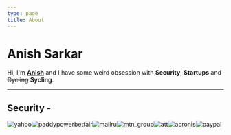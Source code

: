 ```yaml
---
type: page
title: About
---
```


# Anish Sarkar

Hi, I'm **[Anish](https://anishwantstobeasecurity.engineer/images/FBF78BCC-9599-4726-9770-1FB9AEFE7394.png)** and I have some weird obsession with **Security**, **Startups** and ~~Cycling~~ **Sycling**.



---
## Security - 

<img class="sc-bdfBQB gdAJva daisy-avatar daisy-avatar--medium" src="https://hackerone-us-west-2-production-attachments.s3.us-west-2.amazonaws.com/variants/ovsvj0mnvrwohrfwp6e245bqc0to/fd4ecbe1e3e98c343c7717114485ace2f830f9253103d3cfa7502059868c516c?response-content-disposition=inline%3B%20filename%3D%22Slack%20600x600%20-%20YBANG.png%22%3B%20filename%2A%3DUTF-8%27%27Slack%2520600x600%2520-%2520YBANG.png&amp;response-content-type=image%2Fpng&amp;X-Amz-Algorithm=AWS4-HMAC-SHA256&amp;X-Amz-Credential=ASIAQGK6FURQWGZZJPBT%2F20210929%2Fus-west-2%2Fs3%2Faws4_request&amp;X-Amz-Date=20210929T065310Z&amp;X-Amz-Expires=3600&amp;X-Amz-Security-Token=IQoJb3JpZ2luX2VjEE4aCXVzLXdlc3QtMiJGMEQCIG80fQOPRNH1EkgrXg9N42afDITbGJlaTvdoraOISPvjAiB7dY9xzBmY3iv%2F7gxxauwbLXBzUAZ3FMzCx%2BOCu4sCjSqDBAi3%2F%2F%2F%2F%2F%2F%2F%2F%2F%2F8BEAIaDDAxMzYxOTI3NDg0OSIMSd%2B5MN8mD3C81iJ3KtcDnJr417454kgwFOtiHYLHs%2F2LixCVDnGKvgaL7mydeJdFOWERKObnTVo416IWrTbkURpBieZOKIG3mUfcEqKP2jxPQeJsBd4BMmlWRnoqcuz9I9X%2B43rpRIZsI6VqUA%2F%2BWDLSlRtrl3jtfkCtOEBxjZ3wVDOmWKj8p3BznBSNfMNhgP4WNlc5z%2FWIMh6V797hUy7lEE5zJPKgHXtUEkQ2w8pQHD%2BT3WFH7m9nQya8DQOi5TP4eNFVtmCbPWzXbp5sxRLGHyA2UKpeuMC%2BbzZcEYbmQrBKRl3n%2BcJTZm4nOhkqf%2F5%2B4Bwoi4HLclqZK4nAqRsGb3vbrN0wcy9urqzGVDmqRA%2FRzsASCmOOpUqeDvjNkkQn7YFwYOWkcao%2BLcU%2Be3bkaMqdHHCeBBYUNT%2FUAEOMDMFeXFNEvOBVBuJc1%2Fz9nsC6mEocnOxOP5zpxxvGo0BeKEsZgnan2QXUIeluCGcwde22vduangEJEVja8%2FngSJNSJmV64wt6S8v7hqB056ctmHiA8UTvbNzIoKBQ8kBVCbrdCr3p86seHzPWP1VRFJmZX8HlUizvumVjOcYKXpb6dVhhTN3y2TldNl904Lpt1lAZNIHZeQF8lSn1D8J2Zf36TWq5MJuJ0IoGOqYBh55%2FhQjbqd648vWgw%2B6vmaJ8WqjhYHzb4VJmAsR76MDc9oLtT%2BPffhv2OwgGbFQ4MWOGxZfgUO4wc9Z1o586ekDPES7Hit4wdB3q2oy7v3lzutQ40qVS9k9nEoemOipdVSjt0NzevuUOeS%2FXMrk6R55fLC7vt%2Fe5tTdJgL0%2FGCWYtmxI%2BWm7On3yPTVMOS84zY0JpQ%2Fx0pf8tYdFdSzExMyGEZkHHw%3D%3D&amp;X-Amz-SignedHeaders=host&amp;X-Amz-Signature=e2359ff703186d026cbae0b6cc76693206d4ef60bc6920f9c520c08235f26bd6" alt="yahoo" title="Yahoo!"><img class="sc-bdfBQB gdAJva daisy-avatar daisy-avatar--medium" src="https://profile-photos.hackerone-user-content.com/variants/Ly5A6QLaCVDvjSbRqP9K2MVt/fd4ecbe1e3e98c343c7717114485ace2f830f9253103d3cfa7502059868c516c" alt="paddypowerbetfair" title="Paddy Power Betfair"><img class="sc-bdfBQB gdAJva daisy-avatar daisy-avatar--medium" src="https://profile-photos.hackerone-user-content.com/variants/000/000/065/1ec04a6b87b02422d913b5c53d5247de91d64718_original.png/fd4ecbe1e3e98c343c7717114485ace2f830f9253103d3cfa7502059868c516c" alt="mailru" title="Mail.ru"><img class="sc-bdfBQB gdAJva daisy-avatar daisy-avatar--medium" src="https://profile-photos.hackerone-user-content.com/variants/F81QA4NLiRgbof5FRQvj1SJG/fd4ecbe1e3e98c343c7717114485ace2f830f9253103d3cfa7502059868c516c" alt="mtn_group" title="MTN Group"><img class="sc-bdfBQB gdAJva daisy-avatar daisy-avatar--medium" src="https://profile-photos.hackerone-user-content.com/variants/000/000/122/d3fcb8930c067881a886d579bee3e2122409fb99_original.png/fd4ecbe1e3e98c343c7717114485ace2f830f9253103d3cfa7502059868c516c" alt="att" title="AT&amp;T"><img class="sc-bdfBQB gdAJva daisy-avatar daisy-avatar--medium" src="https://profile-photos.hackerone-user-content.com/variants/e54TDdWdgLKsH3h1oFpK26bq/fd4ecbe1e3e98c343c7717114485ace2f830f9253103d3cfa7502059868c516c" alt="acronis" title="Acronis"><img class="sc-bdfBQB gdAJva daisy-avatar daisy-avatar--medium" src="https://profile-photos.hackerone-user-content.com/variants/E9WYrLcvXzomLyDprWfN7bq1/fd4ecbe1e3e98c343c7717114485ace2f830f9253103d3cfa7502059868c516c" alt="paypal" title="PayPal">



